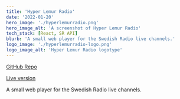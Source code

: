 ```yaml
---
title: 'Hyper Lemur Radio'
date: '2022-01-20'
hero_image: './hyperlemurradio.png'
hero_image_alt: 'A screenshot of Hyper Lemur Radio'
tech_stack: [React, SR API]
blurb: 'A small web player for the Swedish Radio live channels.'
logo_image: './hyperlemurradio-logo.png'
logo_image_alt: 'Hyper Lemur Radio logotype'
---
```


[GitHub Repo](https://github.com/egiiiiil/hyper-lemur-radio)

[Live version](https://hyper-lemur-radio-git-name-change-egiiiiil.vercel.app)

A small web player for the Swedish Radio live channels.

